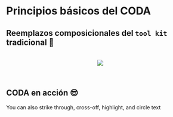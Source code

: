 # Principios básicos del CODA

##  Reemplazos composicionales del `tool kit` tradicional 👀

<br>
<center>![](images/tecnicas_AD.PNG)</center>

<br>

##  CODA en acción 😎


<!-- Hasta aquí -->

You can also [strike through]{.strike}, [cross-off]{.cross}, [highlight]{.highlight}, and [circle]{.circle} text
